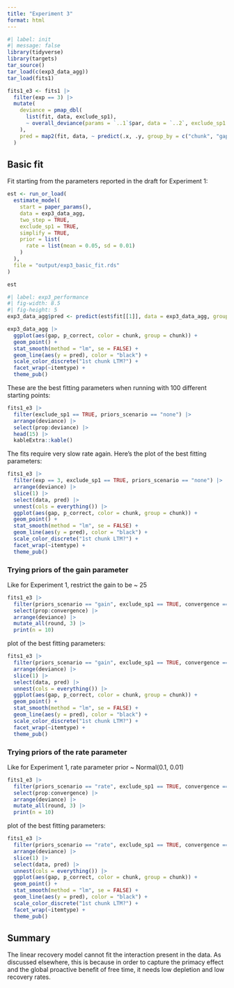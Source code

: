 ```yaml
---
title: "Experiment 3"
format: html
---
```


```r
#| label: init
#| message: false
library(tidyverse)
library(targets)
tar_source()
tar_load(c(exp3_data_agg))
tar_load(fits1)

fits1_e3 <- fits1 |>
  filter(exp == 3) |>
  mutate(
    deviance = pmap_dbl(
      list(fit, data, exclude_sp1),
      ~ overall_deviance(params = `..1`$par, data = `..2`, exclude_sp1 = `..3`)
    ),
    pred = map2(fit, data, ~ predict(.x, .y, group_by = c("chunk", "gap")))
  )
```

## Basic fit

Fit starting from the parameters reported in the draft for Experiment 1:

```r
est <- run_or_load(
  estimate_model(
    start = paper_params(),
    data = exp3_data_agg,
    two_step = TRUE,
    exclude_sp1 = TRUE,
    simplify = TRUE,
    prior = list(
      rate = list(mean = 0.05, sd = 0.01)
    )
  ),
  file = "output/exp3_basic_fit.rds"
)

est
```

```r
#| label: exp3_performance
#| fig-width: 8.5
#| fig-height: 5
exp3_data_agg$pred <- predict(est$fit[[1]], data = exp3_data_agg, group_by = c("chunk", "gap"))

exp3_data_agg |>
  ggplot(aes(gap, p_correct, color = chunk, group = chunk)) +
  geom_point() +
  stat_smooth(method = "lm", se = FALSE) +
  geom_line(aes(y = pred), color = "black") +
  scale_color_discrete("1st chunk LTM?") +
  facet_wrap(~itemtype) +
  theme_pub()

```

These are the best fitting parameters when running with 100 different starting points: 

```r
fits1_e3 |>
  filter(exclude_sp1 == TRUE, priors_scenario == "none") |>
  arrange(deviance) |>
  select(prop:deviance) |>
  head(15) |>
  kableExtra::kable()
```

The fits require very slow rate again. Here's the plot of the best fitting parameters:

```r
fits1_e3 |>
  filter(exp == 3, exclude_sp1 == TRUE, priors_scenario == "none") |>
  arrange(deviance) |> 
  slice(1) |>
  select(data, pred) |>
  unnest(cols = everything()) |>
  ggplot(aes(gap, p_correct, color = chunk, group = chunk)) +
  geom_point() +
  stat_smooth(method = "lm", se = FALSE) +
  geom_line(aes(y = pred), color = "black") +
  scale_color_discrete("1st chunk LTM?") +
  facet_wrap(~itemtype) +
  theme_pub()
```

### Trying priors of the gain parameter

Like for Experiment 1, restrict the gain to be ~ 25

```r
fits1_e3 |>
  filter(priors_scenario == "gain", exclude_sp1 == TRUE, convergence == 0) |>
  select(prop:convergence) |>
  arrange(deviance) |>
  mutate_all(round, 3) |>
  print(n = 10)
```


plot of the best fitting parameters:

```r
fits1_e3 |>
  filter(priors_scenario == "gain", exclude_sp1 == TRUE, convergence == 0) |>
  arrange(deviance) |> 
  slice(1) |>
  select(data, pred) |>
  unnest(cols = everything()) |>
  ggplot(aes(gap, p_correct, color = chunk, group = chunk)) +
  geom_point() +
  stat_smooth(method = "lm", se = FALSE) +
  geom_line(aes(y = pred), color = "black") +
  scale_color_discrete("1st chunk LTM?") +
  facet_wrap(~itemtype) +
  theme_pub()
```


### Trying priors of the rate parameter

Like for Experiment 1, rate parameter prior ~ Normal(0.1, 0.01)

```r
fits1_e3 |>
  filter(priors_scenario == "rate", exclude_sp1 == TRUE, convergence == 0) |>
  select(prop:convergence) |>
  arrange(deviance) |>
  mutate_all(round, 3) |>
  print(n = 10)
```

plot of the best fitting parameters:

```r
fits1_e3 |>
  filter(priors_scenario == "rate", exclude_sp1 == TRUE, convergence == 0) |>
  arrange(deviance) |> 
  slice(1) |>
  select(data, pred) |>
  unnest(cols = everything()) |>
  ggplot(aes(gap, p_correct, color = chunk, group = chunk)) +
  geom_point() +
  stat_smooth(method = "lm", se = FALSE) +
  geom_line(aes(y = pred), color = "black") +
  scale_color_discrete("1st chunk LTM?") +
  facet_wrap(~itemtype) +
  theme_pub()
```

## Summary

The linear recovery model cannot fit the interaction present in the data. As discussed elsewhere, this is because in order to capture the primacy effect and the global proactive benefit of free time, it needs low depletion and low recovery rates.
